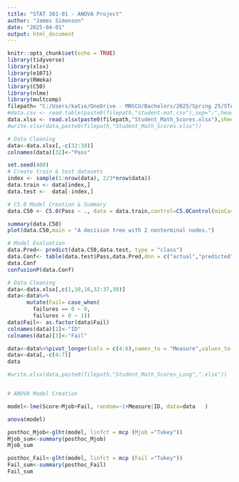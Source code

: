 ```yaml
---
title: "STAT 301-01 - ANOVA Project"
author: "James Simonson"
date: "2025-04-01"
output: html_document
---
```


```r
knitr::opts_chunk$set(echo = TRUE)
library(tidyverse)
library(xlsx)
library(e1071)
library(RWeka)
library(C50)
library(nlme)
library(multcomp)
filepath= "C:/Users/katie/OneDrive - MNSCU/Bachelors/2025/Spring 25/STAT 301-01 - ANOVA & Multivariate/Project/Data/"
#data.csv <- read.table(paste0(filepath,"student-mat.csv"),sep=";",header=TRUE)
data.xlsx <- read.xlsx(paste0(filepath,"Student_Math_Scores.xlsx"),sheetIndex = 1,stringsAsFactors=T)
#write.xlsx(data,paste0(filepath,"Student_Math_Scores.xlsx"))
```

```r
# Data Cleaning
data<-data.xlsx[,-c(32:38)]
colnames(data)[32]<-"Pass"

set.seed(400)
# Create train & test datasets 
index <- sample(1:nrow(data), 2/3*nrow(data))
data.train <- data[index,]
data.test <-  data[-index,]

# C5.0 Model Creation & Summary
data.C50 <- C5.0(Pass ~ ., data = data.train,control=C5.0Control(minCases=23))

summary(data.C50)
plot(data.C50,main = "A decision tree with 2 nonterminal nodes.")

# Model Evaluation
data.Pred<- predict(data.C50,data.test, type = "class")
data.Conf<- table(data.test$Pass,data.Pred,dnn = c("actual","predicted"))
data.Conf
confusionP(data.Conf)
```


```r
# Data Cleaning
data<-data.xlsx[,c(1,10,16,32:37,39)]
data<-data%>%
      mutate(Fail= case_when(
        failures == 0 ~ 0,
        failures > 0 ~ 1)) 
data$Fail<- as.factor(data$Fail)
colnames(data)[1]<-"ID"
colnames(data)[3]<-"Fail"

data<-data%>%pivot_longer(cols = c(4:6),names_to = "Measure",values_to = "Score")
data<-data[,-c(4:7)]
data

#write.xlsx(data,paste0(filepath,"Student_Math_Scores_Long",".xlsx"))


# ANOVA Model Creation

model<-lme(Score~Mjob+Fail, random=~1+Measure|ID, data=data   )

anova(model)

```


```r
posthoc_Mjob<-glht(model, linfct = mcp (Mjob ="Tukey"))
Mjob_sum<-summary(posthoc_Mjob)
Mjob_sum
```

```r
posthoc_Fail<-glht(model, linfct = mcp (Fail ="Tukey"))
Fail_sum<-summary(posthoc_Fail)
Fail_sum
```

